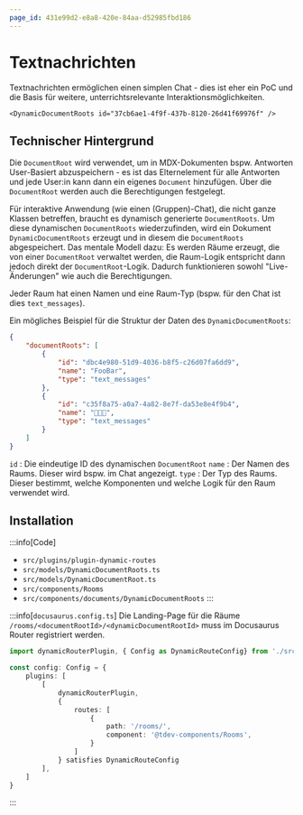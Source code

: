 ```yaml
---
page_id: 431e99d2-e8a8-420e-84aa-d52985fbd186
---
```



# Textnachrichten

Textnachrichten ermöglichen einen simplen Chat - dies ist eher ein PoC und die Basis für weitere, unterrichtsrelevante Interaktionsmöglichkeiten.


```mdx
<DynamicDocumentRoots id="37cb6ae1-4f9f-437b-8120-26d41f69976f" />
```

<BrowserWindow>
    <DynamicDocumentRoots id="37cb6ae1-4f9f-437b-8120-26d41f69976f" />
</BrowserWindow>


## Technischer Hintergrund

Die `DocumentRoot` wird verwendet, um in MDX-Dokumenten bspw. Antworten User-Basiert abzuspeichern - es ist das Elternelement für alle Antworten und jede User:in kann dann ein eigenes `Document` hinzufügen. Über die `DocumentRoot` werden auch die Berechtigungen festgelegt.

Für interaktive Anwendung (wie einen (Gruppen)-Chat), die nicht ganze Klassen betreffen, braucht es dynamisch generierte `DocumentRoots`. Um diese dynamischen `DocumentRoots` wiederzufinden, wird ein Dokument `DynamicDocumentRoots` erzeugt und in diesem die `DocumentRoots` abgespeichert. Das mentale Modell dazu: Es werden Räume erzeugt, die von einer `DocumentRoot` verwaltet werden, die Raum-Logik entspricht dann jedoch direkt der `DocumentRoot`-Logik. Dadurch funktionieren sowohl "Live-Änderungen" wie auch die Berechtigungen.

Jeder Raum hat einen Namen und eine Raum-Typ (bspw. für den Chat ist dies `text_messages`).

Ein mögliches Beispiel für die Struktur der Daten des `DynamicDocumentRoots`:

```json
{
    "documentRoots": [
        {
            "id": "dbc4e980-51d9-4036-b8f5-c26d07fa6dd9",
            "name": "FooBar",
            "type": "text_messages"
        },
        {
            "id": "c35f8a75-a0a7-4a82-8e7f-da53e8e4f9b4",
            "name": "🧁🍰🎂",
            "type": "text_messages"
        }
    ]
}
```

`id`
: Die eindeutige ID des dynamischen `DocumentRoot`
`name`
: Der Namen des Raums. Dieser wird bspw. im Chat angezeigt.
`type`
: Der Typ des Raums. Dieser bestimmt, welche Komponenten und welche Logik für den Raum verwendet wird.

## Installation

:::info[Code]
- `src/plugins/plugin-dynamic-routes`
- `src/models/DynamicDocumentRoots.ts`
- `src/models/DynamicDocumentRoot.ts`
- `src/components/Rooms`
- `src/components/documents/DynamicDocumentRoots`
:::

:::info[`docusaurus.config.ts`]
Die Landing-Page für die Räume `/rooms/<documentRootId>/<dynamicDocumentRootId>` muss im Docusaurus Router registriert werden.

```ts
import dynamicRouterPlugin, { Config as DynamicRouteConfig} from './src/plugins/plugin-dynamic-routes';

const config: Config = {
    plugins: [
        [
            dynamicRouterPlugin,
            {
                routes: [
                    {
                        path: '/rooms/',
                        component: '@tdev-components/Rooms',
                    }
                ]
            } satisfies DynamicRouteConfig
        ],
    ]
} 
```
:::
